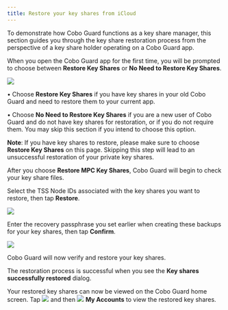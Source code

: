 ```yaml
---
title: Restore your key shares from iCloud
---
```

To demonstrate how Cobo Guard functions as a key share manager, this section guides you through the key share restoration process from the perspective of a key share holder operating on a Cobo Guard app.

When you open the Cobo Guard app for the first time, you will be prompted to choose between **Restore Key Shares** or **No Need to Restore Key Shares**.

<img src="/images/cobo-guard/common/restore1.png" className="screenshot_nav_bar"></img>

• Choose **Restore Key Shares** if you have key shares in your old Cobo Guard and need to restore them to your current app.

• Choose **No Need to Restore Key Shares** if you are a new user of Cobo Guard and do not have key shares for restoration, or if you do not require them. You may skip this section if you intend to choose this option.

**Note**: If you have key shares to restore, please make sure to choose **Restore Key Shares** on this page. Skipping this step will lead to an unsuccessful restoration of your private key shares.

After you choose **Restore MPC Key Shares**, Cobo Guard will begin to check your key share files.

Select the TSS Node IDs associated with the key shares you want to restore, then tap **Restore**.

<img src="/images/cobo-guard/common/restore2.png" className="screenshot_nav_bar"></img>

Enter the recovery passphrase you set earlier when creating these backups for your key shares, then tap **Confirm**.

<img src="/images/cobo-guard/common/restore3.png" className="screenshot_nav_bar"></img>

Cobo Guard will now verify and restore your key shares.

The restoration process is successful when you see the **Key shares successfully restored** dialog.

Your restored key shares can now be viewed on the Cobo Guard home screen. Tap <img src="/images/cobo-guard/common/icon_menu.svg" className="icon"></img> and then <img src="/images/cobo-guard/common/icon_account.svg" className="icon"></img> **My Accounts** to view the restored key shares.
